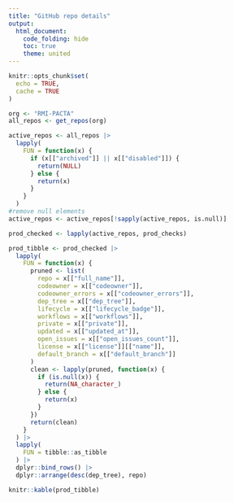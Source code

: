 ```yaml
---
title: "GitHub repo details"
output:
  html_document:
    code_folding: hide
    toc: true
    theme: united
---
```


```r
knitr::opts_chunk$set(
  echo = TRUE,
  cache = TRUE
)
```

```r

org <- "RMI-PACTA"
all_repos <- get_repos(org)

```

```r
active_repos <- all_repos |>
  lapply(
    FUN = function(x) {
      if (x[["archived"]] || x[["disabled"]]) {
        return(NULL)
      } else {
        return(x)
      }
    }
  )
#remove null elements
active_repos <- active_repos[!sapply(active_repos, is.null)]
```


```r

prod_checked <- lapply(active_repos, prod_checks)

```

```r

prod_tibble <- prod_checked |>
  lapply(
    FUN = function(x) {
      pruned <- list(
        repo = x[["full_name"]],
        codeowner = x[["codeowner"]],
        codeowner_errors = x[["codeowner_errors"]],
        dep_tree = x[["dep_tree"]],
        lifecycle = x[["lifecycle_badge"]],
        workflows = x[["workflows"]],
        private = x[["private"]],
        updated = x[["updated_at"]],
        open_issues = x[["open_issues_count"]],
        license = x[["license"]][["name"]],
        default_branch = x[["default_branch"]]
      )
      clean <- lapply(pruned, function(x) {
        if (is.null(x)) {
          return(NA_character_)
        } else {
          return(x)
        }
      })
      return(clean)
    }
  ) |>
  lapply(
    FUN = tibble::as_tibble
  ) |>
  dplyr::bind_rows() |>
  dplyr::arrange(desc(dep_tree), repo)

knitr::kable(prod_tibble)

```
